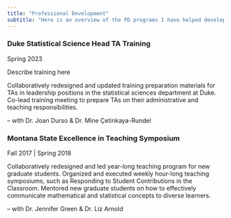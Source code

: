 ```yaml
---
title: "Professional Development"
subtitle: "Here is an overview of the PD programs I have helped develop, organize, and/or run"
---
```


### Duke Statistical Science Head TA Training 
Spring 2023

Describe training here 

Collaboratively redesigned and updated training preparation materials for TAs in leadership positions in the statistical sciences department at Duke. Co-lead training meeting to prepare TAs on their administrative and teaching responsibilities. 

--   with Dr. Joan Durso & Dr. Mine Çetinkaya-Rundel



### Montana State Excellence in Teaching Symposium 

Fall 2017 \| Spring 2018 

Collaboratively redesigned and led year-long teaching program for new graduate students. Organized and executed weekly hour-long teaching symposiums, such as Responding to Student
Contributions in the Classroom. Mentored new graduate students on how to effectively communicate mathematical and statistical concepts to diverse learners.

--   with Dr. Jennifer Green & Dr. Liz Arnold
